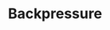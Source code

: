 ---
id: "sd_tf_medium_014"
questionType: "TRUE_FALSE"
title: "Backpressure"
statement: "Backpressure is a mechanism to handle overwhelming load in streaming systems."
difficulty: "MEDIUM"
category: "System Design"
correctAnswer: true
explanation: "It signals producers to slow down when consumers can't keep up."
---